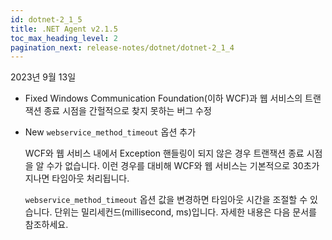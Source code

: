 ```yaml
---
id: dotnet-2_1_5
title: .NET Agent v2.1.5
toc_max_heading_level: 2
pagination_next: release-notes/dotnet/dotnet-2_1_4
---
```


2023년 9월 13일

- <Status>Fixed</Status> Windows Communication Foundation(이하 WCF)과 웹 서비스의 트랜잭션 종료 시점을 간헐적으로 찾지 못하는 버그 수정

- <Status>New</Status> <code>webservice_method_timeout</code> 옵션 추가

  WCF와 웹 서비스 내에서 Exception 핸들링이 되지 않은 경우 트랜잭션 종료 시점을 알 수가 없습니다. 이런 경우를 대비해 WCF와 웹 서비스는 기본적으로 30초가 지나면 타임아웃 처리됩니다.
  
  <code>webservice_method_timeout</code> 옵션 값을 변경하면 타임아웃 시간을 조절할 수 있습니다. 단위는 밀리세컨드(millisecond, ms)입니다. 자세한 내용은 <Link to='../../dotnet/agent-webservice'>다음 문서</Link>를 참조하세요.